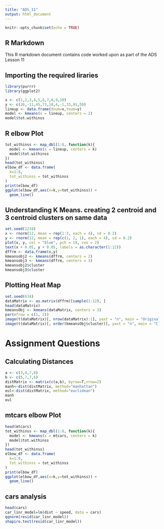 ```yaml
---
title: "ADS_11"
output: html_document
---
```


```r
knitr::opts_chunk$set(echo = TRUE)
```

## R Markdown

This R markdown document contains code worked upon as part of the ADS Lesson 11


## Importing the required liraries
```r
library(purrr)
library(ggplot2)
```

```r
x <- c(1,2,3,4,5,6,7,8,9,10)
y <- c(26,-11,45,73,18,4,-1,33,91,59)
lineup <- data.frame(Xnum=x,Ynum=y)
model <- kmeans(x = lineup, centers = 2)
model$tot.withinss
```
## R elbow Plot
```r
tot_withinss <- map_dbl(1:8, function(k){
  model <- kmeans(x = lineup, centers = k)
  model$tot.withinss
})
head(tot_withinss)
elbow_df <- data.frame(
  k=1:8,
  tot_withinss = tot_withinss
)
print(elbow_df)
ggplot(elbow_df,aes(x=k,y=tot_withinss)) +
  geom_line()
```
## Understanding K Means. creating 2 centroid and 3 centroid clusters on same data
```r
set.seed(1234)
x <- rnorm(12, mean = rep(1:3, each = 4), sd = 0.2)
y <- rnorm(12, mean = rep(c(1, 2, 1), each = 4), sd = 0.2)
plot(x, y, col = "blue", pch = 19, cex = 2)
text(x + 0.05, y + 0.05, labels = as.character(1:12))
dffrm <- data.frame(x,y)
kmeansobj2 <- kmeans(dffrm, centers = 2)
kmeansobj3 <- kmeans(dffrm, centers = 3)
kmeansobj2$cluster
kmeansobj3$cluster
```
## Plotting Heat Map
```r
set.seed(634)
dataMatrix <- as.matrix(dffrm)[sample(1:12), ]
head(dataMatrix)
kmeansObj <- kmeans(dataMatrix, centers = 3)
par(mfrow = c(1, 2))
image(t(dataMatrix)[, nrow(dataMatrix):1], yaxt = "n", main = "Original Data")
image(t(dataMatrix)[, order(kmeansObj$cluster)], yaxt = "n", main = "Clustered Data")
```
# Assignment Questions
## Calculating Distances
```r
a <- c(3,4,7,8)
b <- c(5,7,7,6)
distMatrix <- matrix(c(a,b), byrow=T,nrow=2)
manh<-dist(distMatrix, method="manhattan")
eul<-dist(distMatrix, method="euclidean")
manh
eul
```

## mtcars elbow Plot
```r
head(mtcars)
tot_withinss <- map_dbl(1:8, function(k){
  model <- kmeans(x = mtcars, centers = k)
  model$tot.withinss
})
head(tot_withinss)
elbow_df <- data.frame(
  k=1:8,
  tot_withinss = tot_withinss
)
print(elbow_df)
ggplot(elbow_df,aes(x=k,y=tot_withinss)) +
  geom_line()
```
## cars analysis
```r
head(cars)
car_linr_model=lm(dist ~ speed, data = cars)
qqnorm(resid(car_linr_model))
shapiro.test(resid(car_linr_model))
```

